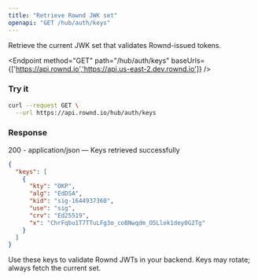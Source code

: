 ```yaml
---
title: "Retrieve Rownd JWK set"
openapi: "GET /hub/auth/keys"
---
```


Retrieve the current JWK set that validates Rownd-issued tokens.

<Endpoint method="GET" path="/hub/auth/keys" baseUrls={['https://api.rownd.io','https://api.us-east-2.dev.rownd.io']} />

### Try it

```bash title="cURL"
curl --request GET \
  --url https://api.rownd.io/hub/auth/keys
```

### Response

200 - application/json — Keys retrieved successfully

```json title="200 OK"
{
  "keys": [
    {
      "kty": "OKP",
      "alg": "EdDSA",
      "kid": "sig-1644937360",
      "use": "sig",
      "crv": "Ed25519",
      "x": "ChrFqbu1T7TTuLFg3o_coBNwqdm_O5Llok1dey0G2Tg"
    }
  ]
}
```

<Info>
Use these keys to validate Rownd JWTs in your backend. Keys may rotate; always fetch the current set.
</Info>
